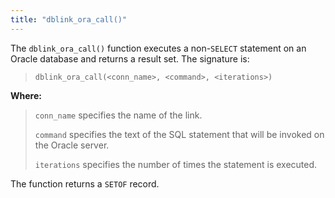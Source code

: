 ```yaml
---
title: "dblink_ora_call()"
---
```


<div id="dblink_ora_call" class="registered_link"></div>


The `dblink_ora_call()` function executes a non-`SELECT` statement on an Oracle database and returns a result set. The signature is:

> `dblink_ora_call(<conn_name>, <command>, <iterations>)`

**Where:**

> `conn_name` specifies the name of the link.
> 
> `command` specifies the text of the SQL statement that will be invoked on the Oracle server.
> 
> `iterations` specifies the number of times the statement is executed.

The function returns a `SETOF` record.
